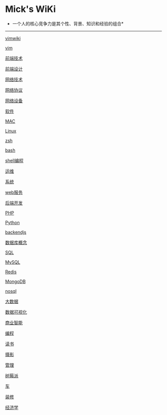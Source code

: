 =Mick's WiKi=

*一个人的核心竞争力是其个性、背景、知识和经验的组合*
----

[[vim/vimwiki|vimwiki]]

[[vim/vim|vim]]

[[frontend/tech/index|前端技术]]

[[frontend/design/index|前端设计]]

[[network/tech/index|网络技术]]

[[network/protocol/index|网络协议]]

[[network/devices/index|网络设备]]

[[software/index|软件]]

[[os/mac/index|MAC]]

[[os/linux/index|Linux]]

[[os/shell/zsh|zsh]]

[[os/shell/bash|bash]]

[[os/shell/program|shell编程]]

[[ops/index|运维]]

[[backend/system/index|系统]]

[[backend/webserver/index|web服务]]

[[backend/dev|后端开发]]

[[backend/language/php/index|PHP]]

[[backend/language/python/index|Python]]

[[backend/language/js/index|backendjs]]

[[backend/db/concept/index|数据库概念]]

[[backend/db/sql/index|SQL]]

[[backend/db/mysql/index|MySQL]]

[[backend/db/redis/index|Redis]]

[[backend/db/mongodb/index|MongoDB]]

[[backend/db/nosql|nosql]]

[[backend/db/bigdata/index|大数据]]

[[backend/db/datavisualization/index|数据可视化]]

[[backend/db/bi/index|商业智能]]

[[program/index|编程]]

[[reading/index|读书]]

[[photo/index|摄影]]

[[manage/index|管理]]

[[raspberry|树莓派]]

[[cars/index|车]]

[[zhuangxiu/index|装修]]

[[economics/index|经济学]]
